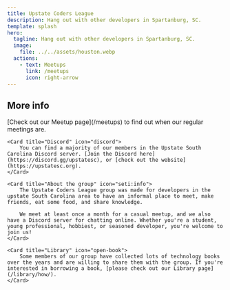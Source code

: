 ```yaml
---
title: Upstate Coders League
description: Hang out with other developers in Spartanburg, SC.
template: splash
hero:
  tagline: Hang out with other developers in Spartanburg, SC.
  image:
    file: ../../assets/houston.webp
  actions:
    - text: Meetups
      link: /meetups
      icon: right-arrow
---
```



## More info

<CardGrid stagger>
	<Card title="Meetup" icon="approve-check-circle">
		[Check out our Meetup page](/meetups) to find out when our regular meetings are.
	</Card>
	
	<Card title="Discord" icon="discord">
		You can find a majority of our members in the Upstate South Carolina Discord server. [Join the Discord here](https://discord.gg/upstatesc), or [check out the website](https://upstatesc.org).
	</Card>

	<Card title="About the group" icon="seti:info">
		The Upstate Coders League group was made for developers in the upstate South Carolina area to have an informal place to meet, make friends, eat some food, and share knowledge.

		We meet at least once a month for a casual meetup, and we also have a Discord server for chatting online. Whether you're a student, young professional, hobbiest, or seasoned developer, you're welcome to join us!
	</Card>

	<Card title="Library" icon="open-book">
		Some members of our group have collected lots of technology books over the years and are willing to share them with the group. If you're interested in borrowing a book, [please check out our Library page](/library/how/).
	</Card>
</CardGrid>